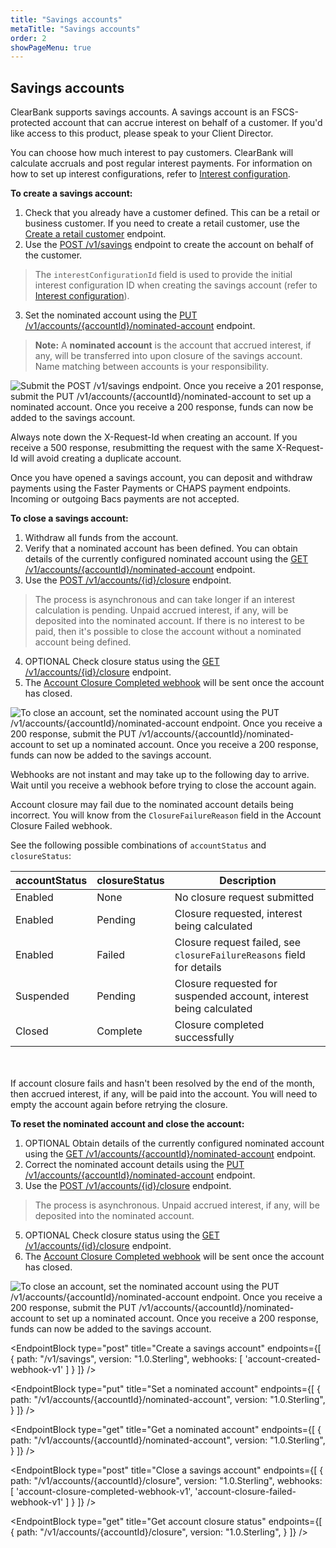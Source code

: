 ```yaml
---
title: "Savings accounts"
metaTitle: "Savings accounts"
order: 2
showPageMenu: true
---
```




## Savings accounts

ClearBank supports savings accounts. A savings account is an FSCS-protected account that can accrue interest on behalf of a customer. If you'd like access to this product, please speak to your Client Director.

You can choose how much interest to pay customers. ClearBank will calculate accruals and post regular interest payments. For information on how to set up interest configurations, refer to [Interest configuration](./interest-configuration).

**To create a savings account:**
1. Check that you already have a customer defined. This can be a retail or business customer. If you need to create a retail customer, use the [Create a retail customer](./retail-customers#create-a-retail-customer) endpoint.
2. Use the [POST /v1/savings](#create-a-savings-account) endpoint to create the account on behalf of the customer.
> The `interestConfigurationId` field is used to provide the initial interest configuration ID when creating the savings account (refer to [Interest configuration](./interest-configuration)).
3. Set the nominated account using the [PUT /v1/accounts/{accountId}/nominated-account](#set-a-nominated-account) endpoint.
> **Note:** A <strong>nominated account</strong> is the account that accrued interest, if any, will be transferred into upon closure of the savings account. Name matching between accounts is your responsibility.

![Submit the POST /v1/savings endpoint. Once you receive a 201 response, submit the PUT /v1/accounts/{accountId}/nominated-account to set up a nominated account. Once you receive a 200 response, funds can now be added to the savings account.](/assets/images/savings-account-open.svg)

<Callout colour="blue">
Always note down the X-Request-Id when creating an account. If you receive a 500 response, resubmitting the request with the same X-Request-Id will avoid creating a duplicate account.
</Callout>

Once you have opened a savings account, you can deposit and withdraw payments using the Faster Payments or CHAPS payment endpoints. Incoming or outgoing Bacs payments are not accepted.

**To close a savings account:**
1. Withdraw all funds from the account.
2. Verify that a nominated account has been defined. You can obtain details of the currently configured nominated account using the [GET /v1/accounts/{accountId}/nominated-account](#get-a-nominated-account) endpoint.
3. Use the [POST /v1/accounts/{id}/closure](#close-a-savings-account) endpoint.
> The process is asynchronous and can take longer if an interest calculation is pending. Unpaid accrued interest, if any, will be deposited into the nominated account. If there is no interest to be paid, then it's possible to close the account without a nominated account being defined.
4. OPTIONAL Check closure status using the [GET /v1/accounts/{id}/closure](#get-account-closure-status) endpoint.
5. The [Account Closure Completed webhook](#account-closure-completed-webhook) will be sent once the account has closed.

![To close an account, set the nominated account using the PUT /v1/accounts/{accountId}/nominated-account endpoint. Once you receive a 200 response, submit the PUT /v1/accounts/{accountId}/nominated-account to set up a nominated account. Once you receive a 200 response, funds can now be added to the savings account.](/assets/images/savings-account-close.svg)

<Callout colour="blue">
Webhooks are not instant and may take up to the following day to arrive. Wait until you receive a webhook before trying to close the account again.
</Callout>

Account closure may fail due to the nominated account details being incorrect. You will know from the `ClosureFailureReason` field in the Account Closure Failed webhook.

See the following possible combinations of `accountStatus` and `closureStatus`:

| accountStatus | closureStatus | Description                 |
|---------------|---------------|-----------------------------|
| Enabled       | None          | No closure request submitted |
| Enabled       | Pending       | Closure requested, interest being calculated |
| Enabled       | Failed        | Closure request failed, see `closureFailureReasons` field for details |
| Suspended     | Pending       | Closure requested for suspended account, interest being calculated |
| Closed        | Complete      | Closure completed successfully |

<br/> <br/>
<Callout colour="blue">
If account closure fails and hasn't been resolved by the end of the month, then accrued interest, if any, will be paid into the account. You will need to empty the account again before retrying the closure.
</Callout>

**To reset the nominated account and close the account:**
1. OPTIONAL Obtain details of the currently configured nominated account using the [GET /v1/accounts/{accountId}/nominated-account](#get-a-nominated-account) endpoint.
2. Correct the nominated account details using the [PUT /v1/accounts/{accountId}/nominated-account](#set-a-nominated-account) endpoint.
4. Use the [POST /v1/accounts/{id}/closure](#close-a-savings-account) endpoint.
> The process is asynchronous. Unpaid accrued interest, if any, will be deposited into the nominated account.
5. OPTIONAL Check closure status using the [GET /v1/accounts/{id}/closure](#get-account-closure-status) endpoint.
6. The [Account Closure Completed webhook](#account-closure-completed-webhook) will be sent once the account has closed.

![To close an account, set the nominated account using the PUT /v1/accounts/{accountId}/nominated-account endpoint. Once you receive a 200 response, submit the PUT /v1/accounts/{accountId}/nominated-account to set up a nominated account. Once you receive a 200 response, funds can now be added to the savings account.](/assets/images/savings-account-close-fail-nominated-account.svg)

<EndpointBlock
  type="post"
  title="Create a savings account"
  endpoints={[
    {
      path: "/v1/savings",
      version: "1.0.Sterling",
       webhooks: [
        'account-created-webhook-v1'
      ]
    }
  ]}
/>

<WebhookPlaceholder render='account-created-webhook-v1' />

<EndpointBlock
  type="put"
  title="Set a nominated account"
  endpoints={[
    {
      path: "/v1/accounts/{accountId}/nominated-account",
      version: "1.0.Sterling",
    }
  ]}
/>

<EndpointBlock
  type="get"
  title="Get a nominated account"
  endpoints={[
    {
      path: "/v1/accounts/{accountId}/nominated-account",
      version: "1.0.Sterling",
    }
  ]}
/>

<WebhookPlaceholder render='interest-paid-webhook-v1' />

<EndpointBlock
  type="post"
  title="Close a savings account"
  endpoints={[
    {
      path: "/v1/accounts/{accountId}/closure",
      version: "1.0.Sterling",
         webhooks: [
        'account-closure-completed-webhook-v1',
        'account-closure-failed-webhook-v1'
      ]
    }
  ]}
/>

<EndpointBlock
  type="get"
  title="Get account closure status"
  endpoints={[
    {
      path: "/v1/accounts/{accountId}/closure",
      version: "1.0.Sterling",
    }
  ]}
/>

<WebhookPlaceholder render='account-closure-completed-webhook-v1' />
<WebhookPlaceholder render='account-closure-failed-webhook-v1' />